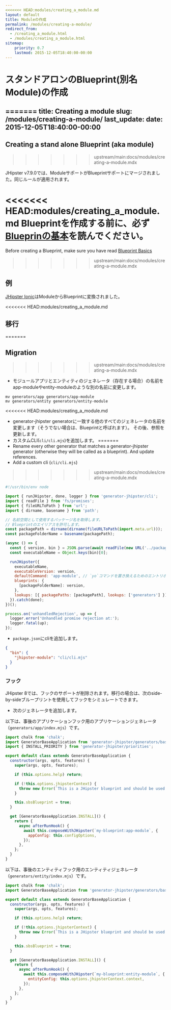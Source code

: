 ```yaml
---
<<<<<<< HEAD:modules/creating_a_module.md
layout: default
title: Moduleの作成
permalink: /modules/creating-a-module/
redirect_from:
  - /creating_a_module.html
  - /modules/creating_a_module.html
sitemap:
    priority: 0.7
    lastmod: 2015-12-05T18:40:00-00:00
---
```


# <i class="fa fa-cube"></i> スタンドアロンのBlueprint(別名Module)の作成
=======
title: Creating a module
slug: /modules/creating-a-module/
last_update:
  date: 2015-12-05T18:40:00-00:00
---

## Creating a stand alone Blueprint (aka module)
>>>>>>> upstream/main:docs/modules/creating-a-module.mdx

JHipster v7.9.0では、ModuleサポートがBlueprintサポートにマージされました。同じルールが適用されます。

<<<<<<< HEAD:modules/creating_a_module.md
Blueprintを作成する前に、必ず[Blueprinの基本](/modules/extending-and-customizing/#-blueprint-basics)を読んでください。
=======
Before creating a Blueprint, make sure you have read [Blueprint Basics](/modules/extending-and-customizing/)

>>>>>>> upstream/main:docs/modules/creating-a-module.mdx

## 例

[JHipster Ionic](https://github.com/jhipster/generator-jhipster-ionic)はModuleからBlueprintに変換されました。

<<<<<<< HEAD:modules/creating_a_module.md
## 移行
=======

## Migration
>>>>>>> upstream/main:docs/modules/creating-a-module.mdx

- モジュールアプリとエンティティのジェネレータ（存在する場合）の名前をapp-moduleやentity-moduleのような別の名前に変更します。

```shell
mv generators/app generators/app-module
mv generators/entity generators/entity-module
```

<<<<<<< HEAD:modules/creating_a_module.md
- generator-jhipster generatorに一致する他のすべてのジェネレータの名前を変更します（そうでない場合は、Blueprintと呼ばれます）。
その後、参照を更新します。
- カスタムCLI(`cli/cli.mjs`)を追加します。
=======
- Rename every other generator that matches a generator-jhipster generator (otherwise they will be called as a blueprint).
And update references.
- Add a custom cli (`cli/cli.mjs`)
>>>>>>> upstream/main:docs/modules/creating-a-module.mdx

```js
#!/usr/bin/env node

import { runJHipster, done, logger } from 'generator-jhipster/cli';
import { readFile } from 'fs/promises';
import { fileURLToPath } from 'url';
import { dirname, basename } from 'path';

// 名前空間として使用するパッケージ名を取得します。
// Blueprintのエイリアスを許可します。
const packagePath = dirname(dirname(fileURLToPath(import.meta.url)));
const packageFolderName = basename(packagePath);

(async () => {
  const { version, bin } = JSON.parse(await readFile(new URL('../package.json', import.meta.url)));
  const executableName = Object.keys(bin)[0];

  runJHipster({
    executableName,
    executableVersion: version,
    defaultCommand: 'app-module', // `yo`コマンドを置き換えるためのエントリポイントとして使用されるジェネレータ
    blueprints: {
      [packageFolderName]: version,
    },
    lookups: [{ packagePaths: [packagePath], lookups: ['generators'] }],
  }).catch(done);
})();

process.on('unhandledRejection', up => {
  logger.error('Unhandled promise rejection at:');
  logger.fatal(up);
});
```

- `package.json`にcliを追加します。

```json
{
  "bin": {
    "jhipster-module": "cli/cli.mjs"
  }
}
```

### フック

JHipster 8では、フックのサポートが削除されます。移行の場合は、次のside-by-sideブループリントを使用してフックをシミュレートできます。

- 次のジェネレータを追加します。

以下は、事後のアプリケーションフック用のアプリケーションジェネレータ（`generators/app/index.mjs`）です。

```js
import chalk from 'chalk';
import GeneratorBaseApplication from 'generator-jhipster/generators/base-application';
import { INSTALL_PRIORITY } from 'generator-jhipster/priorities';

export default class extends GeneratorBaseApplication {
  constructor(args, opts, features) {
    super(args, opts, features);

    if (this.options.help) return;

    if (!this.options.jhipsterContext) {
      throw new Error(`This is a JHipster blueprint and should be used only like ${chalk.yellow('jhipster --blueprints myBlueprint')}`);
    }

    this.sbsBlueprint = true;
  }

  get [GeneratorBaseApplication.INSTALL]() {
    return {
      async afterRunHook() {
        await this.composeWithJHipster(`my-blueprint:app-module`, {
          appConfig: this.configOptions,
        });
      },
    };
  }
}
```

以下は、事後のエンティティフック用のエンティティジェネレータ（`generators/entity/index.mjs`）です。

```js
import chalk from 'chalk';
import GeneratorBaseApplication from 'generator-jhipster/generators/base-application';

export default class extends GeneratorBaseApplication {
  constructor(args, opts, features) {
    super(args, opts, features);

    if (this.options.help) return;

    if (!this.options.jhipsterContext) {
      throw new Error(`This is a JHipster blueprint and should be used only like ${chalk.yellow('jhipster --blueprints myBlueprint')}`);
    }

    this.sbsBlueprint = true;
  }

  get [GeneratorBaseApplication.INSTALL]() {
    return {
      async afterRunHook() {
        await this.composeWithJHipster(`my-blueprint:entity-module`, {
          entityConfig: this.options.jhipsterContext.context,
        });
      },
    };
  }
}
```
